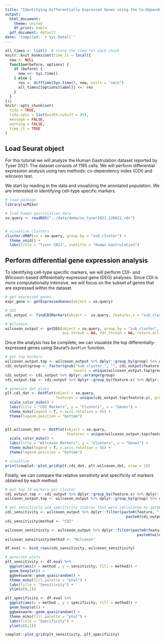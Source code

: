 ```yaml
---
title: "Identifying Differentially Expressed Genes using the Co-Dependence Index"
output:
  html_document:
    theme: united
    df_print: kable
  pdf_document: default
date: 'Compiled: `r Sys.Date()`'
---
```



```r
all_times <- list()  # store the time for each chunk
knitr::knit_hooks$set(time_it = local({
  now <- NULL
  function(before, options) {
    if (before) {
      now <<- Sys.time()
    } else {
      res <- difftime(Sys.time(), now, units = "secs")
      all_times[[options$label]] <<- res
    }
  }
}))
knitr::opts_chunk$set(
  tidy = TRUE,
  tidy.opts = list(width.cutoff = 95),
  message = FALSE,
  warning = FALSE,
  time_it = TRUE
)
```

## Load Seurat object

For this tutorial we will analyze the Human Gastrulation dataset reported by Tyser 2021. The dataset consists of 1195 cells. We will perform differential expression analysis using two methods: co-dependency index (CDI) and wilcoxon test. 

We start by reading in the data and visualizing the annotated population. We are interested in identifying cell-type specific markers. 

```r

# load package
library(scMiko)

# load human gastrulation data
so.query <- readRDS("../data/demo/so_tyser2021_220621.rds")


# visualize clusters
cluster.UMAP(so = so.query, group.by = "sub_cluster") + 
  theme_void() + 
  labs(title = "Tyser 2021", subtitle = "Human Gastrulation")

```

## Perform differential gene expression analysis
 
To identifying cell-type specific markers, we will perform CDI- and Wilcoxon-based differentially-expressed gene (DEG) analyses. Since CDI is more computationally intensive, we will focus on the subset of genes that are expressed within the dataset. 

```r

# get expressed genes
expr_gene <- getExpressedGenes(object = so.query)

# CDI
cdi_output <- findCDIMarkers(object =  so.query, features.x = "sub_cluster", features.y = expr_gene)

# Wilcoxon
wilcoxon_output <- getDEG(object = so.query, group_by = "sub_cluster", 
                          auc.thresh = NA, fdr.thresh = NA, return.all = T, return.list = F)

```
Once the analysis has be complete, we can visualize the top differentially-expressed genes using Seurat's `DotPlot` function. 

```r

# get top markers
wilcoxon_output.top <- wilcoxon_output %>% dplyr::group_by(group) %>% dplyr::top_n(n = 1, wt = auc)
cdi_output$group <- factor(gsub("sub_cluster_", "", cdi_output$feature.x), 
                               levels = unique(wilcoxon_output.top$group))
cdi_output <- cdi_output %>% dplyr::arrange(group)
cdi_output.top <- cdi_output %>% dplyr::group_by(feature.x) %>% dplyr::top_n(n = 1, wt = ncdi)

# generate dot plots
plt.cdi_dot <- DotPlot(object = so.query, 
                       features = unique(cdi_output.top$feature.y), group.by = "sub_cluster") + 
  scale_color_miko() +
  labs(title = "CDI Markers", y = "Clusters", x = "Genes") + 
  theme_miko(legend = T, x.axis.rotation = 45) + 
  theme(legend.position = "bottom")


plt.wilcoxon_dot <- DotPlot(object = so.query, 
                            features = unique(wilcoxon_output.top$feature), group.by = "sub_cluster")  + 
  scale_color_miko() +
  labs(title = "Wilcoxon Markers", y = "Clusters", x = "Genes") + 
  theme_miko(legend = T, x.axis.rotation = 45) + 
  theme(legend.position = "bottom")

# visualize
print(cowplot::plot_grid(plt.cdi_dot, plt.wilcoxon_dot, nrow = 1))


```

Finally, we can compare the relative sensitivity and specificity of markers obtained by each method. 

```r

# get top 10 markers per cluster
cdi_output.top <- cdi_output %>% dplyr::group_by(feature.x) %>% dplyr::top_n(n = 10, wt = ncdi)
wilcoxon_output.top <- wilcoxon_output %>% dplyr::group_by(group) %>% dplyr::top_n(n = 10, wt = auc)

# get sensitivity and specificity indices that were calculated by getDEG()
cdi_sensitivity <- wilcoxon_output %>% dplyr::filter(paste0(feature, "_", group) %in% 
                                                       paste0(cdi_output.top$feature.y, "_", cdi_output.top$group))
cdi_sensitivity$method <- "CDI"

wilcoxon_sensitivity <- wilcoxon_output %>% dplyr::filter(paste0(feature, "_", group) %in% 
                                                            paste0(wilcoxon_output.top$feature, "_", wilcoxon_output.top$group))
wilcoxon_sensitivity$method <- "Wilcoxon"

df.eval <- bind_rows(cdi_sensitivity, wilcoxon_sensitivity)

# generate plots
plt_sensitivity <- df.eval %>% 
  ggplot(aes(x = method , y = sensitivity, fill = method)) + 
  geom_boxplot() + 
  ggbeeswarm::geom_quasirandom() + 
  theme_miko(fill.palette = "ptol") + 
  labs(title = "Sensitivity") + 
  ylim(c(0,1))

plt_specificity <- df.eval %>% 
  ggplot(aes(x = method , y = specificity, fill = method)) + 
  geom_boxplot() + 
  ggbeeswarm::geom_quasirandom() + 
  theme_miko(fill.palette = "ptol") + 
  labs(title = "Specificity") + 
  ylim(c(0,1))

cowplot::plot_grid(plt_sensitivity, plt_specificity)

```

